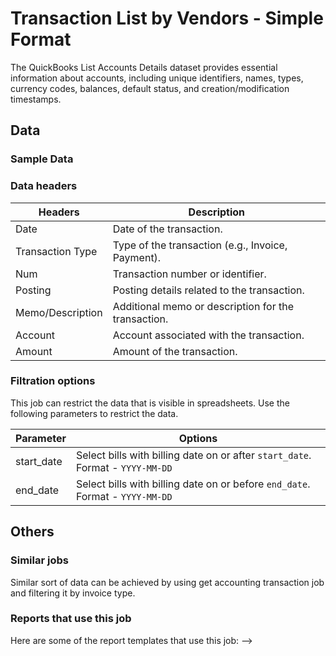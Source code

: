 #  Transaction List by Vendors - Simple Format


The QuickBooks List Accounts Details dataset provides essential information about accounts, including unique identifiers, names, types, currency codes, balances, default status, and creation/modification timestamps.

<AddJob
  template="gsheet_quickbooks_transaction_list_by_vendors"
/>


## Data

### Sample Data

<Gsheet
  src="https://docs.google.com/spreadsheets/d/1KWa16ZCTRUdIF7LXFQzgCaBXEze4fpGWaV77tc8Q_Y8/edit#gid=1633060030"
/>



### Data headers

| Headers                      | Description                                                        |
|------------------------------|--------------------------------------------------------------------|
| Date                | Date of the transaction.                         |
| Transaction Type    | Type of the transaction (e.g., Invoice, Payment).|
| Num                 | Transaction number or identifier.               |
| Posting             | Posting details related to the transaction.     |
| Memo/Description   | Additional memo or description for the transaction. |
| Account             | Account associated with the transaction.        |
| Amount              | Amount of the transaction.                       |

###  Filtration options

This job can restrict the data that is visible in spreadsheets. Use the following parameters to restrict the data.

| Parameter     | Options                                                                           |
|---------------|-----------------------------------------------------------------------------------|
| start_date    | Select bills with billing date on or after `start_date`. Format - `YYYY-MM-DD`    |
| end_date      | Select bills with billing date on or before `end_date`. Format - `YYYY-MM-DD`     |

## Others

### Similar jobs

Similar sort of data can be achieved by using get accounting transaction job and filtering it by invoice type. 

### Reports that use this job

Here are some of the report templates that use this job: 
-->
